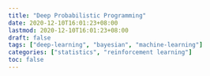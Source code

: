 ```yaml
---
title: "Deep Probabilistic Programming"
date: 2020-12-10T16:01:23+08:00
lastmod: 2020-12-10T16:01:23+08:00
draft: false
tags: ["deep-learning", "bayesian", "machine-learning"]
categories: ["statistics", "reinforcement learning"]
toc: false
---
```



